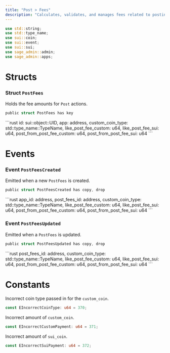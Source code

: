 ```yaml
---
title: "Post > Fees"
description: "Calculates, validates, and manages fees related to posting actions. @sage/post > fees"
---
```


```rust
use std::string;
use std::type_name;
use sui::coin;
use sui::event;
use sui::sui;
use sage_admin::admin;
use sage_admin::apps;
```

# Structs

### Struct `PostFees`

Holds the fee amounts for `Post` actions.

```rust
public struct PostFees has key
```

<Expandable title="Fields">
  ```rust
    id: sui::object::UID,
    app: address,
    custom_coin_type: std::type_name::TypeName,
    like_post_fee_custom: u64,
    like_post_fee_sui: u64,
    post_from_post_fee_custom: u64,
    post_from_post_fee_sui: u64
  ```
</Expandable>

# Events

### Event `PostFeesCreated`

Emitted when a new `PostFees` is created.

```rust
public struct PostFeesCreated has copy, drop
```

<Expandable title="Fields">
  ```rust
    app_id: address,
    post_fees_id: address,
    custom_coin_type: std::type_name::TypeName,
    like_post_fee_custom: u64,
    like_post_fee_sui: u64,
    post_from_post_fee_custom: u64,
    post_from_post_fee_sui: u64
  ```
</Expandable>

### Event `PostFeesUpdated`

Emitted when a `PostFees` is updated.

```rust
public struct PostFeesUpdated has copy, drop
```

<Expandable title="Fields">
  ```rust
    post_fees_id: address,
    custom_coin_type: std::type_name::TypeName,
    like_post_fee_custom: u64,
    like_post_fee_sui: u64,
    post_from_post_fee_custom: u64,
    post_from_post_fee_sui: u64
  ```
</Expandable>

# Constants

Incorrect coin type passed in for the `custom_coin`.

```rust
const EIncorrectCoinType: u64 = 370;
```

Incorrect amount of `custom_coin`.

```rust
const EIncorrectCustomPayment: u64 = 371;
```

Incorrect amount of `sui_coin`.

```rust
const EIncorrectSuiPayment: u64 = 372;
```